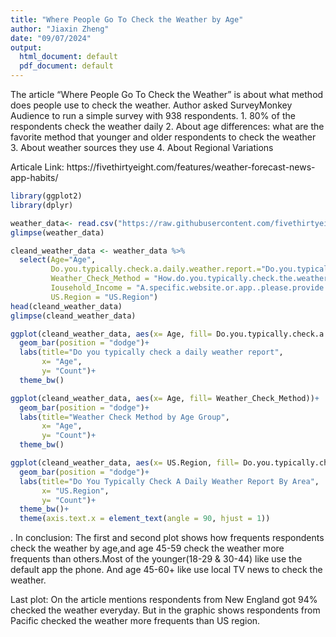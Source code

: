 ```yaml
---
title: "Where People Go To Check the Weather by Age"
author: "Jiaxin Zheng"
date: "09/07/2024"
output:
  html_document: default
  pdf_document: default
---
```

The article "Where People Go To Check the Weather" is about what method does people use to check the weather. Author asked SurveyMonkey Audience to run a simple survey with 938 respondents.
1. 80% of the respondents check the weather daily
2. About age differences: what are the favorite method that younger and older respondents to check the weather
3. About weather sources they use
4. About Regional Variations

Articale Link:
https://fivethirtyeight.com/features/weather-forecast-news-app-habits/

```r
library(ggplot2)
library(dplyr)
```


```r
weather_data<- read.csv("https://raw.githubusercontent.com/fivethirtyeight/data/master/weather-check/weather-check.csv")
glimpse(weather_data)

cleand_weather_data <- weather_data %>% 
  select(Age="Age",
         Do.you.typically.check.a.daily.weather.report.="Do.you.typically.check.a.daily.weather.report.",
         Weather_Check_Method = "How.do.you.typically.check.the.weather.",
         Iousehold_Income = "A.specific.website.or.app..please.provide.the.answer.",
         US.Region = "US.Region")
head(cleand_weather_data)
glimpse(cleand_weather_data)
```

```r
ggplot(cleand_weather_data, aes(x= Age, fill= Do.you.typically.check.a.daily.weather.report.))+
  geom_bar(position = "dodge")+
  labs(title="Do you typically check a daily weather report",
       x= "Age",
       y= "Count")+
  theme_bw()
```
```r
ggplot(cleand_weather_data, aes(x= Age, fill= Weather_Check_Method))+
  geom_bar(position = "dodge")+
  labs(title="Weather Check Method by Age Group",
       x= "Age",
       y= "Count")+
  theme_bw()
```
```r
ggplot(cleand_weather_data, aes(x= US.Region, fill= Do.you.typically.check.a.daily.weather.report.))+
  geom_bar(position = "dodge")+
  labs(title="Do You Typically Check A Daily Weather Report By Area",
       x= "US.Region",
       y= "Count")+
  theme_bw()+
  theme(axis.text.x = element_text(angle = 90, hjust = 1))

```


. In conclusion: The first and second plot shows how frequents respondents check the weather by age,and age 45-59 check the weather more frequents than others.Most of the younger(18-29 & 30-44) like use the default app the phone. And age 45-60+ like use local TV news to check the weather.

Last plot: On the article mentions respondents from New England got 94% checked the weather everyday. But in the graphic shows respondents from Pacific checked the weather more frequents than US region.

